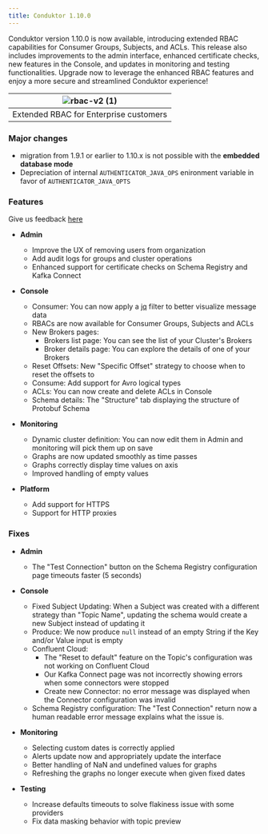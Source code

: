 ```yaml
---
title: Conduktor 1.10.0
---
```



Conduktor version 1.10.0 is now available, introducing extended RBAC capabilities for Consumer Groups, Subjects, and ACLs. This release also includes improvements to the admin interface, enhanced certificate checks, new features in the Console, and updates in monitoring and testing functionalities. Upgrade now to leverage the enhanced RBAC features and enjoy a more secure and streamlined Conduktor experience!

| ![rbac-v2 (1)](https://user-images.githubusercontent.com/2573301/212745449-095511d5-0453-4fdf-8af2-c11fb5fb1de0.png) |
| :-: |
| Extended RBAC for Enterprise customers |

### Major changes

- migration from 1.9.1 or earlier to 1.10.x is not possible with the **embedded database mode**
- Depreciation of internal `AUTHENTICATOR_JAVA_OPS` enironment variable in favor of `AUTHENTICATOR_JAVA_OPTS`

### Features

Give us feedback [here](https://conduktor.io/roadmap)

- **Admin**

  - Improve the UX of removing users from organization
  - Add audit logs for groups and cluster operations
  - Enhanced support for certificate checks on Schema Registry and Kafka Connect

- **Console**

  - Consumer: You can now apply a [jq](https://stedolan.github.io/jq/) filter to better visualize message data
  - RBACs are now available for Consumer Groups, Subjects and ACLs
  - New Brokers pages:
    - Brokers list page: You can see the list of your Cluster's Brokers
    - Broker details page: You can explore the details of one of your Brokers
  - Reset Offsets: New "Specific Offset" strategy to choose when to reset the offsets to
  - Consume: Add support for Avro logical types
  - ACLs: You can now create and delete ACLs in Console
  - Schema details: The "Structure" tab displaying the structure of Protobuf Schema

- **Monitoring**

  - Dynamic cluster definition: You can now edit them in Admin and monitoring will pick them up on save
  - Graphs are now updated smoothly as time passes
  - Graphs correctly display time values on axis
  - Improved handling of empty values

- **Platform**
  - Add support for HTTPS
  - Support for HTTP proxies

### Fixes

- **Admin**
  - The "Test Connection" button on the Schema Registry configuration page timeouts faster (5 seconds)
- **Console**

  - Fixed Subject Updating: When a Subject was created with a different strategy than "Topic Name", updating the schema would create a new Subject instead of updating it
  - Produce: We now produce `null` instead of an empty String if the Key and/or Value input is empty
  - Confluent Cloud:
    - The "Reset to default" feature on the Topic's configuration was not working on Confluent Cloud
    - Our Kafka Connect page was not incorrectly showing errors when some connectors were stopped
    - Create new Connector: no error message was displayed when the Connector configuration was invalid
  - Schema Registry configuration: The "Test Connection" return now a human readable error message explains what the issue is.

- **Monitoring**
  - Selecting custom dates is correctly applied
  - Alerts update now and appropriately update the interface
  - Better handling of NaN and undefined values for graphs
  - Refreshing the graphs no longer execute when given fixed dates
- **Testing**
  - Increase defaults timeouts to solve flakiness issue with some providers
  - Fix data masking behavior with topic preview
